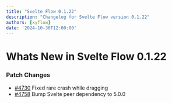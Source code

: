 ```yaml
---
title: "Svelte Flow 0.1.22"
description: "Changelog for Svelte Flow version 0.1.22"
authors: [xyflow]
date: '2024-10-30T12:00:00'
---
```

# Whats New in Svelte Flow 0.1.22
### Patch Changes
-   [#4730](https://github.com/xyflow/xyflow/pull/4730) Fixed rare crash while dragging
-   [#4758](https://github.com/xyflow/xyflow/pull/4758) Bump Svelte peer dependency to 5.0.0

